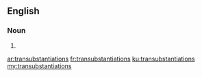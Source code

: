 ==English==

===Noun===
{{head|en|plural}}

# {{plural of|transubstantiation|lang=en|nocat=1}}

[[ar:transubstantiations]]
[[fr:transubstantiations]]
[[ku:transubstantiations]]
[[my:transubstantiations]]